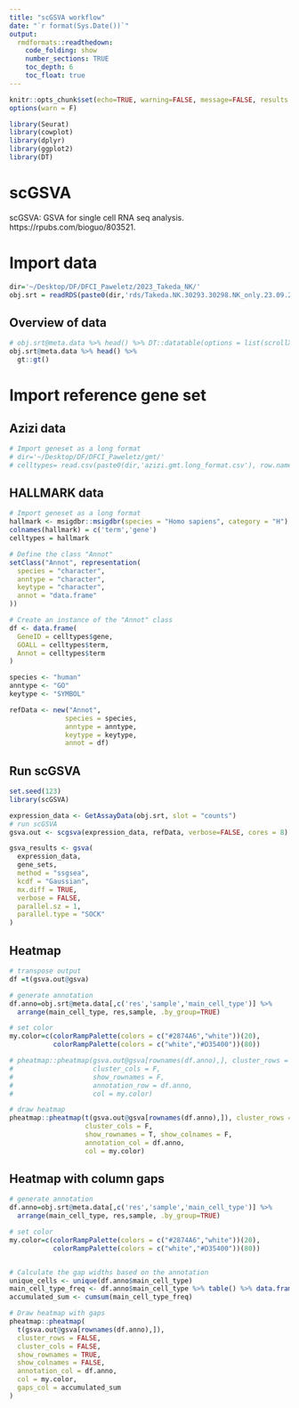 ```yaml
---
title: "scGSVA workflow"
date: "`r format(Sys.Date())`"
output:  
  rmdformats::readthedown: 
    code_folding: show  
    number_sections: TRUE
    toc_depth: 6
    toc_float: true
---
```


```r
knitr::opts_chunk$set(echo=TRUE, warning=FALSE, message=FALSE, results = 'asis')
options(warn = F)

library(Seurat)
library(cowplot)
library(dplyr)
library(ggplot2)
library(DT)
```

# scGSVA  

scGSVA: GSVA for single cell RNA seq analysis.  
https://rpubs.com/bioguo/803521.  



# Import data   
```r
dir='~/Desktop/DF/DFCI_Paweletz/2023_Takeda_NK/'
obj.srt = readRDS(paste0(dir,'rds/Takeda.NK.30293.30298.NK_only.23.09.28.rds'))
```

## Overview of data
```r
# obj.srt@meta.data %>% head() %>% DT::datatable(options = list(scrollX = T))
obj.srt@meta.data %>% head() %>% 
  gt::gt() 
```


# Import reference gene set

## Azizi data
```r
# Import geneset as a long format
# dir='~/Desktop/DF/DFCI_Paweletz/gmt/'
# celltypes= read.csv(paste0(dir,'azizi.gmt.long_format.csv'), row.names = 1)
```

## HALLMARK data
```r
# Import geneset as a long format
hallmark <- msigdbr::msigdbr(species = "Homo sapiens", category = "H") %>% dplyr::select(gs_name, gene_symbol)
colnames(hallmark) = c('term','gene')
celltypes = hallmark
```

```r
# Define the class "Annot"
setClass("Annot", representation(
  species = "character",
  anntype = "character",
  keytype = "character",
  annot = "data.frame"
))

# Create an instance of the "Annot" class
df <- data.frame(
  GeneID = celltypes$gene,
  GOALL = celltypes$term,
  Annot = celltypes$term
)

species <- "human"
anntype <- "GO"
keytype <- "SYMBOL"

refData <- new("Annot",
              species = species,
              anntype = anntype,
              keytype = keytype,
              annot = df)
```


## Run scGSVA 
```r
set.seed(123)   
library(scGSVA)

expression_data <- GetAssayData(obj.srt, slot = "counts")
# run scGSVA
gsva.out <- scgsva(expression_data, refData, verbose=FALSE, cores = 8)

```

```r
gsva_results <- gsva(
  expression_data,
  gene_sets,
  method = "ssgsea",
  kcdf = "Gaussian",
  mx.diff = TRUE,
  verbose = FALSE,
  parallel.sz = 1,
  parallel.type = "SOCK"
)

```


## Heatmap
```r
# transpose output
df =t(gsva.out@gsva)

# generate annotation
df.anno=obj.srt@meta.data[,c('res','sample','main_cell_type')] %>% 
  arrange(main_cell_type, res,sample, .by_group=TRUE)

# set color
my.color=c(colorRampPalette(colors = c("#2874A6","white"))(20), 
           colorRampPalette(colors = c("white","#D35400"))(80))

# pheatmap::pheatmap(gsva.out@gsva[rownames(df.anno),], cluster_rows = F, 
#                    cluster_cols = F,
#                    show_rownames = F,
#                    annotation_row = df.anno,
#                    col = my.color)

# draw heatmap
pheatmap::pheatmap(t(gsva.out@gsva[rownames(df.anno),]), cluster_rows = F, 
                   cluster_cols = F,
                   show_rownames = T, show_colnames = F,
                   annotation_col = df.anno,
                   col = my.color)
```


## Heatmap with column gaps
```r

# generate annotation
df.anno=obj.srt@meta.data[,c('res','sample','main_cell_type')] %>% 
  arrange(main_cell_type, res,sample, .by_group=TRUE)

# set color
my.color=c(colorRampPalette(colors = c("#2874A6","white"))(20), 
           colorRampPalette(colors = c("white","#D35400"))(80))


# Calculate the gap widths based on the annotation
unique_cells <- unique(df.anno$main_cell_type)
main_cell_type_freq <- df.anno$main_cell_type %>% table() %>% data.frame() %>% pull(Freq)
accumulated_sum <- cumsum(main_cell_type_freq)

# Draw heatmap with gaps
pheatmap::pheatmap(
  t(gsva.out@gsva[rownames(df.anno),]), 
  cluster_rows = FALSE, 
  cluster_cols = FALSE,
  show_rownames = TRUE, 
  show_colnames = FALSE,
  annotation_col = df.anno,
  col = my.color,
  gaps_col = accumulated_sum
)
```
